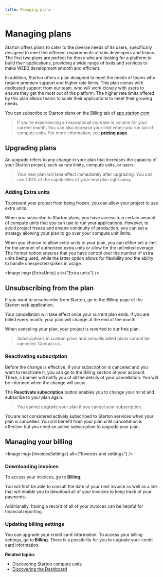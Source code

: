 ```yaml
---
title: Managing plans
---
```



# Managing plans

Starton offers plans to cater to the diverse needs of its users, specifically designed to meet the different requirements of solo developers and teams. The first two plans are perfect for those who are looking for a platform to build their applications, providing a wide range of tools and services to make WEB3 development smooth and efficient.

In addition, Starton offers a plan designed to meet the needs of teams who require premium support and higher rate limits. This plan comes with dedicated support from our team, who will work closely with users to ensure they get the most out of the platform. The higher rate limits offered by this plan allows teams to scale their applications to meet their growing needs.

You can subscribe to Starton plans on the Billing tab of [app.starton.com](https://app.starton.com/projects/default/billing)

> If you’re experiencing an exceptional increase in volume for your current month. You can also increase your limit when you run out of compute units. For more information, see **[pricing page](https://www.starton.io/pricing)**.

## Upgrading plans

An upgrade refers to any change in your plan that increases the capacity of your Starton project, such as rate limits, compute units, or users.

> Your new plan will take effect immediately after upgrading. You can use 100% of the capabilities of your new plan right away.

### Adding Extra units

To prevent your project from being frozen, you can allow your project to use extra units.

When you subscribe to Starton plans, you have access to a certain amount of compute units that you can use to run your applications. However, to avoid project freeze and ensure continuity of production, you can set a strategy allowing your plan to go over your compute unit limits.

When you choose to allow extra units to your plan, you can either set a limit for the amount of authorized extra units or allow for the unlimited overage. The former option ensures that you have control over the number of extra units being used, while the latter option allows for flexibility and the ability to handle unexpected spikes in usage.

<Image img={ExtraUnits} alt={"Extra units"} />

## Unsubscribing from the plan

If you want to unsubscribe from Starton, go to the Billing page of the Starton web application.

Your cancellation will take effect once your current plan ends. If you are billed every month, your plan will change at the end of the month.

When canceling your plan, your project is reverted to our free plan.

> Subscriptions in custom plans and annually billed plans cannot be canceled. Contact us.

### Reactivating subscription

Before the change is effective, if your subscription is canceled and you want to reactivate it, you can go to the Billing section of your account. There, a banner will notify you of all the details of your cancellation. You will be informed when the change will occur.

The **Reactivate subscription** button enables you to change your mind and subscribe to your plan again.

> You cannot upgrade your plan if you cancel your subscription.

You are not considered actively subscribed to Starton services when your plan is cancelled. You still benefit from your plan until cancellation is effective but you need an active subscription to upgrade your plan.

>

## Managing your billing

<Image img={InvoicesSettings} alt={"Invoices and settings"} />

### Downloading invoices

To access your invoices, go to **Billing.**

You will first be able to consult the date of your next invoice as well as a link that will enable you to download all of your invoices to keep track of your payments.

Additionally, having a record of all of your invoices can be helpful for financial reporting.

### Updating billing settings

You can upgrade your credit card information.
To access your billing settings, go to **Billing**.
There is a possibility for you to upgrade your credit card information.

**Related topics**

-   [Discovering Starton compute units](/docs/dashboard/compute-units)
-   [Discovering the Dashboard](/docs/dashboard/)
